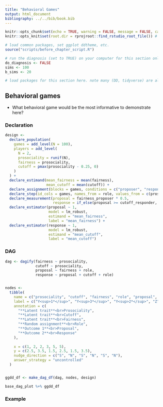 ```yaml
---
title: "Behavioral Games"
output: html_document
bibliography: ../../bib/book.bib 
---
```


<!-- note do_bookdown is set in index.rmd, so we know if you're running just this .Rmd or compiling the book-->
```r
knitr::opts_chunk$set(echo = TRUE, warning = FALSE, message = FALSE, cache = FALSE)
knitr::opts_knit$set(root.dir = rprojroot::find_rstudio_root_file()) # files are all relative to RStudio project home
```

```r
# load common packages, set ggplot ddtheme, etc.
source("scripts/before_chapter_script.R")
```

<!-- start post here, do not edit above -->

<!-- make sure to rename the section title below -->

```r
# run the diagnosis (set to TRUE) on your computer for this section only before pushing to Github. no diagnosis will ever take place on github.
do_diagnosis <- FALSE
sims <- 100
b_sims <- 20
```

```r
# load packages for this section here. note many (DD, tidyverse) are already available, see scripts/package-list.R
```

## Behavioral games

- What behavioral game would be the most informative to demonstrate here?


### Declaration

```r
design <-
  declare_population(
    games = add_level(N = 100),
    players = add_level(
      N = 2,
      prosociality = runif(N),
      fairness = prosociality,
      cutoff = pmax(prosociality - 0.25, 0)
    )
  ) +
  declare_estimand(mean_fairness = mean(fairness),
                   mean_cutoff = mean(cutoff)) +
  declare_assignment(blocks = games, conditions = c("proposer", "responder"), assignment_variable = "role") + 
  declare_step(id_cols = games, names_from = role, values_from = c(prosociality, fairness, cutoff), handler = pivot_wider) + 
  declare_measurement(proposal = fairness_proposer * 0.5, 
                      response = if_else(proposal >= cutoff_responder, 1, 0)) + 
  declare_estimator(proposal ~ 1,
                    model = lm_robust,
                    estimand = "mean_fairness",
                    label = "mean_fairness") +
  declare_estimator(response ~ 1,
                    model = lm_robust,
                    estimand = "mean_cutoff",
                    label = "mean_cutoff")
```

### DAG

```r
dag <- dagify(fairness ~ prosociality,
              cutoff ~ prosociality,
              proposal ~ fairness + role,
              response ~ proposal + cutoff + role)


nodes <-
  tibble(
    name = c("prosociality", "cutoff", "fairness", "role", "proposal", "response"),
    label = c("Y<sup>1*</sup>", "Y<sup>3*</sup>", "Y<sup>2*</sup>", "Z", "Y<sup>2</sup>", "Y<sup>1</sup>"),
    annotation = c(
      "**Latent trait**<br>Prosociality",
      "**Latent trait**<br>Cutoff",
      "**Latent trait**<br>Fairness",
      "**Random assignment**<br>Role",
      "**Outcome 1**<br>Proposal",
      "**Outcome 2**<br>Response"
    ),
    
    x = c(1, 2, 2, 3, 5, 5),
    y = c(2.5, 3.5, 1.5, 2.5, 1.5, 3.5),
    nudge_direction = c("S", "N", "S", "N", "S", "N"),
    answer_strategy = "uncontrolled"
  )


ggdd_df <- make_dag_df(dag, nodes, design)

base_dag_plot %+% ggdd_df
```

### Example


